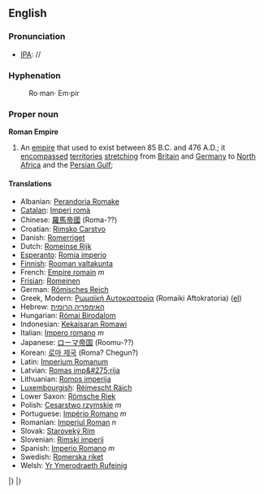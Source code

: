 ==English==

=== Pronunciation ===
*[[IPA]]: //

===Hyphenation===
:Ro&middot;man&middot; Em&middot;pir
=== Proper noun ===
'''Roman Empire'''
{{wikipedia}}
# An [[empire]] that used to exist between 85 B.C. and 476 A.D.; it [[encompass]]ed [[territories]] [[stretch]]ing from [[Britain]] and [[Germany]] to [[North]] [[Africa]] and the [[Persian Gulf]];

==== Translations ====

*Albanian: [[Perandoria Romake]]
*[[Catalan]]: [[Imperi romà]]
*Chinese: [[羅馬帝國]] (Roma-??)
*Croatian: [[Rimsko Carstvo]]
*Danish: [[Romerriget]]
*Dutch: [[Romeinse Rijk]]
*[[Esperanto]]: [[Romia imperio]]
*[[Finnish]]: [[Rooman valtakunta]]
*French: [[Empire romain]] ''m''
*[[Frisian]]: [[Romeinen]]
*German: [[Römisches Reich]]
*Greek, Modern: [[Ρωμαϊκή Αυτοκρατορία]] (Romaiki Aftokratoria) ([[:el:Ρωμαϊκή Αυτοκρατορία|el]])
*Hebrew: [[האימפריה הרומית]]
*Hungarian: [[Római Birodalom]]
*Indonesian: [[Kekaisaran Romawi]]
*Italian: [[Impero romano]] ''m''
*Japanese: [[ローマ帝国]] (Roomu-??)
*Korean: [[로마 제국]] (Roma? Chegun?)
*Latin: [[Imperium Romanum]]
*Latvian: [[Romas imp&#275;rija]]
*Lithuanian: [[Romos imperija]]
*[[Luxembourgish]]: [[Réimescht Räich]]
*Lower Saxon: [[Römsche Riek]]
*Polish: [[Cesarstwo rzymskie]] ''m''
*Portuguese: [[Império Romano]] ''m''
*Romanian: [[Imperiul Roman]] ''n''
*Slovak: [[Staroveký Rím]]
*Slovenian: [[Rimski imperij]]
*Spanish: [[Imperio Romano]] ''m''
*Swedish: [[Romerska riket]]
*Welsh: [[Yr Ymerodraeth Rufeinig]]
|}
|}

{{Wikipedia}}